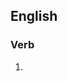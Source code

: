 ==English==

===Verb===
{{head|en|present participle}}

# {{present participle of|debone|lang=en|nocat=1}}